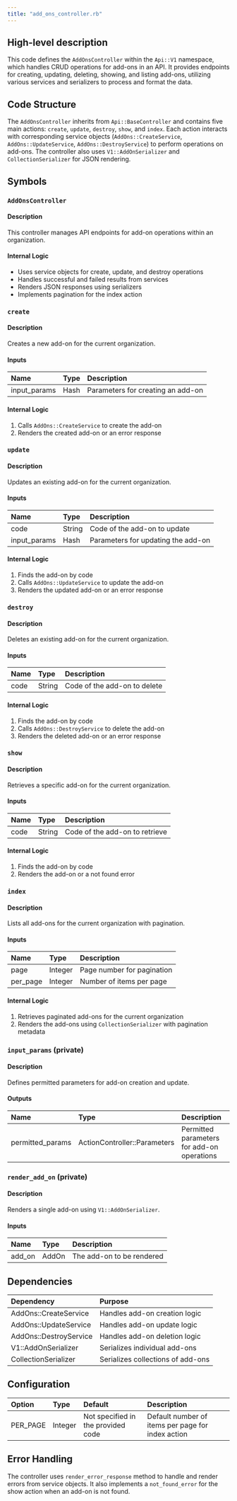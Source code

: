 ```yaml
---
title: "add_ons_controller.rb"
---
```


## High-level description
This code defines the `AddOnsController` within the `Api::V1` namespace, which handles CRUD operations for add-ons in an API. It provides endpoints for creating, updating, deleting, showing, and listing add-ons, utilizing various services and serializers to process and format the data.

## Code Structure
The `AddOnsController` inherits from `Api::BaseController` and contains five main actions: `create`, `update`, `destroy`, `show`, and `index`. Each action interacts with corresponding service objects (`AddOns::CreateService`, `AddOns::UpdateService`, `AddOns::DestroyService`) to perform operations on add-ons. The controller also uses `V1::AddOnSerializer` and `CollectionSerializer` for JSON rendering.

## Symbols

### `AddOnsController`
#### Description
This controller manages API endpoints for add-on operations within an organization.

#### Internal Logic
- Uses service objects for create, update, and destroy operations
- Handles successful and failed results from services
- Renders JSON responses using serializers
- Implements pagination for the index action

### `create`
#### Description
Creates a new add-on for the current organization.

#### Inputs
| Name | Type | Description |
|:-----|:-----|:------------|
| input_params | Hash | Parameters for creating an add-on |

#### Internal Logic
1. Calls `AddOns::CreateService` to create the add-on
2. Renders the created add-on or an error response

### `update`
#### Description
Updates an existing add-on for the current organization.

#### Inputs
| Name | Type | Description |
|:-----|:-----|:------------|
| code | String | Code of the add-on to update |
| input_params | Hash | Parameters for updating the add-on |

#### Internal Logic
1. Finds the add-on by code
2. Calls `AddOns::UpdateService` to update the add-on
3. Renders the updated add-on or an error response

### `destroy`
#### Description
Deletes an existing add-on for the current organization.

#### Inputs
| Name | Type | Description |
|:-----|:-----|:------------|
| code | String | Code of the add-on to delete |

#### Internal Logic
1. Finds the add-on by code
2. Calls `AddOns::DestroyService` to delete the add-on
3. Renders the deleted add-on or an error response

### `show`
#### Description
Retrieves a specific add-on for the current organization.

#### Inputs
| Name | Type | Description |
|:-----|:-----|:------------|
| code | String | Code of the add-on to retrieve |

#### Internal Logic
1. Finds the add-on by code
2. Renders the add-on or a not found error

### `index`
#### Description
Lists all add-ons for the current organization with pagination.

#### Inputs
| Name | Type | Description |
|:-----|:-----|:------------|
| page | Integer | Page number for pagination |
| per_page | Integer | Number of items per page |

#### Internal Logic
1. Retrieves paginated add-ons for the current organization
2. Renders the add-ons using `CollectionSerializer` with pagination metadata

### `input_params` (private)
#### Description
Defines permitted parameters for add-on creation and update.

#### Outputs
| Name | Type | Description |
|:-----|:-----|:------------|
| permitted_params | ActionController::Parameters | Permitted parameters for add-on operations |

### `render_add_on` (private)
#### Description
Renders a single add-on using `V1::AddOnSerializer`.

#### Inputs
| Name | Type | Description |
|:-----|:-----|:------------|
| add_on | AddOn | The add-on to be rendered |

## Dependencies
| Dependency | Purpose |
|:-----------|:--------|
| AddOns::CreateService | Handles add-on creation logic |
| AddOns::UpdateService | Handles add-on update logic |
| AddOns::DestroyService | Handles add-on deletion logic |
| V1::AddOnSerializer | Serializes individual add-ons |
| CollectionSerializer | Serializes collections of add-ons |

## Configuration
| Option | Type | Default | Description |
|:-------|:-----|:--------|:------------|
| PER_PAGE | Integer | Not specified in the provided code | Default number of items per page for index action |

## Error Handling
The controller uses `render_error_response` method to handle and render errors from service objects. It also implements a `not_found_error` for the show action when an add-on is not found.